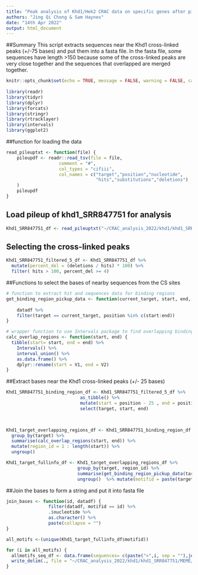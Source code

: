 ```yaml
---
title: "Peak analysis of Khd1/Hek2 CRAC data on specific genes after pileup analysis"
authors: "Jing Qi Chong & Sam Haynes"
date: "14th Apr 2022"
output: html_document
---
```

##Summary
This script extracts sequences near the Khd1 cross-linked peaks (+/-75 bases) and put them into a fasta file. 
In the fasta file, some sequences have length >150 because some of the cross-linked peaks are very close together and the sequences that overlapped are merged together.  

```r
knitr::opts_chunk$set(echo = TRUE, message = FALSE, warning = FALSE, cache= TRUE)
                     
library(readr)
library(tidyr)
library(dplyr)
library(forcats)
library(stringr)
library(rtracklayer)
library(intervals)
library(ggplot2)
```

##function for loading the data 

```r
read_pileuptxt <- function(file) {
    pileupdf <- readr::read_tsv(file = file,
                    comment = "#",
                    col_types = "cifiii",
                    col_names = c("target","position","nucleotide",
                                  "hits","substitutions","deletions")
    )
    pileupdf
}
```
## Load pileup of khd1_SRR847751 for analysis
```r
Khd1_SRR847751_df <- read_pileuptxt("~/CRAC_analysis_2022/khd1/khd1_SRR847751/pyPileup_analyses/SRR847751_trimmed_pileups.txt")

```
## Selecting the cross-linked peaks
```r
Khd1_SRR847751_filtered_5_df <- Khd1_SRR847751_df %>%
  mutate(percent_del = (deletions / hits) * 100) %>%
  filter( hits > 100, percent_del >= 4)
```

##Functions to select the bases of nearby sequences from the CS sites
```r
# function to extract hit and sequences data for binding regions
get_binding_region_pickup_data <- function(current_target, start, end, datadf) {
  
    datadf %>%
    filter(target == current_target, position %in% c(start:end))
}

# wrapper function to use Intervals package to find overlapping binding regions
calc_overlap_regions <- function(start, end) {
  tibble(start= start, end = end) %>%
    Intervals() %>%
    interval_union() %>%
    as.data.frame() %>%
    dplyr::rename(start = V1, end = V2)
}
```

##Extract bases near the Khd1 cross-linked peaks (+/- 25 bases)
```r
Khd1_SRR847751_binding_region_df <- Khd1_SRR847751_filtered_5_df %>%
                            as_tibble() %>%
                            mutate(start = position - 25 , end = position + 25 ) %>% 
                            select(target, start, end)

 

Khd1_target_overlapping_regions_df <- Khd1_SRR847751_binding_region_df %>%
  group_by(target) %>%
  summarise(calc_overlap_regions(start, end)) %>%
  mutate(region_id = 1 : length(start)) %>%
  ungroup()

Khd1_target_fullinfo_df <- Khd1_target_overlapping_regions_df %>% 
                           group_by(target, region_id) %>% 
                           summarise(get_binding_region_pickup_data(target, start, end, datadf = Khd1_SRR847751_df)) %>%
                           ungroup()  %>% mutate(motifid = paste(target,region_id, sep = "_"))
```
##Join the bases to form a string and put it into fasta file
```r
join_bases <- function(id, datadf) {
                filter(datadf, motifid == id) %>%
                .$nucleotide %>%
                as.character() %>%
                paste(collapse = "")
}

all_motifs <-(unique(Khd1_target_fullinfo_df$motifid))

for (i in all_motifs) {
  allmotifs_seq_df <- data.frame(sequences= c(paste(">",i, sep = ""),join_bases(i, Khd1_target_fullinfo_df))) %>%
  write_delim(., file = "~/CRAC_analysis_2022/khd1/khd1_SRR847751/MEME/Khd1_Targetgenes_del5_50.fa", quote = "none", col_names = FALSE, append = TRUE)
}

```
